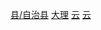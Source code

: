 [[Category:大理州县市|县/自治县]]
[[Category:云南省民族自治县|大理]]
[[Category:中国回族自治县|云]]
[[Category:中国彝族自治县|云]]

{{catmore|巍山彝族回族自治县}}